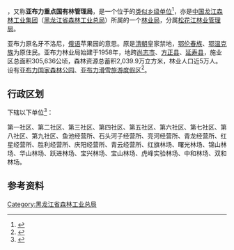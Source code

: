 {{中国乡级行政区|23/01/83/401/000
|行政区全称           = {{PAGENAMEBASE}}
|上级行政区           = [[中国龙江森林工业集团|中国龙江森林工业集团]]<br>[[黑龙江省森林工业总局|黑龙江省森林工业总局]][[松花江林业管理局|松花江林业管理局]]
|政府驻地             = [[尚志市|尚志市]][[亚布力镇|亚布力镇]]
}}

'''{{PAGENAMEBASE}}'''，又称'''亚布力重点国有林管理局'''，是一个位于{{PRC admin/fullname|23/01/83/401/000|3}}的[[类似乡级单位|类似乡级单位]]<ref>{{PRC admin/ref sgc|{{PRC admin/parent|23/01/83/401/000}}}}</ref>，亦是[[中国龙江森林工业集团|中国龙江森林工业集团]]（[[黑龙江省森林工业总局|黑龙江省森林工业总局]]）所属的一个[[林业局|林业局]]，分属[[松花江林业管理局|松花江林业管理局]]。

亚布力原名牙不洛尼，[[俄语|俄语]]苹果园的意思。原是[[清朝|清朝]]皇家禁地，[[鄂伦春族|鄂伦春族]]、[[鄂温克族|鄂温克族]]为原住民。亚布力林业局始建于1958年，地跨[[尚志市|尚志市]]、[[方正县|方正县]]、[[延寿县|延寿县]]，施业区总面积305,636公顷，森林资源总蓄积2,039.9万立方米，林业人口近5万人。设有[[亚布力国家森林公园|亚布力国家森林公园]]、[[亚布力滑雪旅游度假区|亚布力滑雪旅游度假区]]<ref>{{cite web |title=亚布力滑雪旅游度假区 |url=http://www.ljforest.gov.cn/zw/lqzw/hljsshjlq/hljsybllyj/fzgh_1027/201111/t20111128_1094.htm |website=中国龙江森林工业集团 |accessdate=2020-08-28 |archive-date=2018-12-17 |archive-url=https://web.archive.org/web/20181217091726/http://ljforest.gov.cn/zw/lqzw/hljsshjlq/hljsybllyj/fzgh_1027/201111/t20111128_1094.htm |dead-url=no }}</ref>。

== 行政区划 ==
{{PAGENAMEBASE}}下辖以下单位<ref>{{PRC admin/ref sgc|23/01/83/401/000}}</ref>：

第一社区、第二社区、第三社区、第四社区、第五社区、第六社区、第七社区、第八社区、第九社区、鱼池经营所、石头河子经营所、亮河经营所、青龙经营所、红星经营所、胜利经营所、庆阳经营所、青云经营所、红旗林场、曙光林场、锦山林场、华山林场、跃进林场、宝兴林场、宝山林场、虎峰实验林场、中和林场、双和林场。

== 参考资料 ==
{{reflist}}

{{黑龙江行政区划小作品}}
{{PRC admin/navcat|23/01/83/401/000}}
{{中华人民共和国林业区划|龙}}

[[Category:黑龙江省森林工业总局|Category:黑龙江省森林工业总局]]